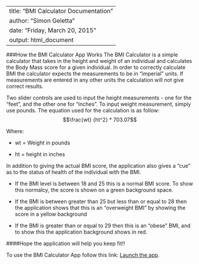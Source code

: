 
---
title: "BMI Calculator Documentation"
author: "Simon Geletta"
date: "Friday, March 20, 2015"
output: html_document
---

###How the BMI Calculator App Works
The BMI Calculator is a simple calculator that takes in the height and weight of an individual and calculates the Body Mass score for a given individual. In order to correctly calculate BMI the calculator expects the measurements to be in  "imperial" units. If measurements are entered in any other units the calculation will not give correct results.

Two slider controls are used to input the height measurements - one for the "feet", and the other one for "inches". 
To input weight measurement, simply use pounds. The equation used for the calculation is as follow:
$$\frac{wt} {ht^2} * 703.07$$

Where: 

* wt = Weight in pounds

* ht = height in inches

In addition to giving the actual BMI score, the application also gives a "cue" as to the status of health of the individual with the BMI.

* If the BMI level is between 18 and 25 this is a normal BMI score. To show this normalcy, the score is shown on a green background space.

* If the BMI is between greater than 25 but less than or equal to 28 then the application shows that this is an "overweight BMI" by showing the score in a yellow background

* If the BMI is greater than or equal to 29 then this is an "obese" BMI, and to show this the application background shows in red.

####Hope the application will help you keep fit!!

To use the BMI Calculator App follow this link: [Launch the app](http://sgeletta.shinyapps.io/BMI_Calc).

